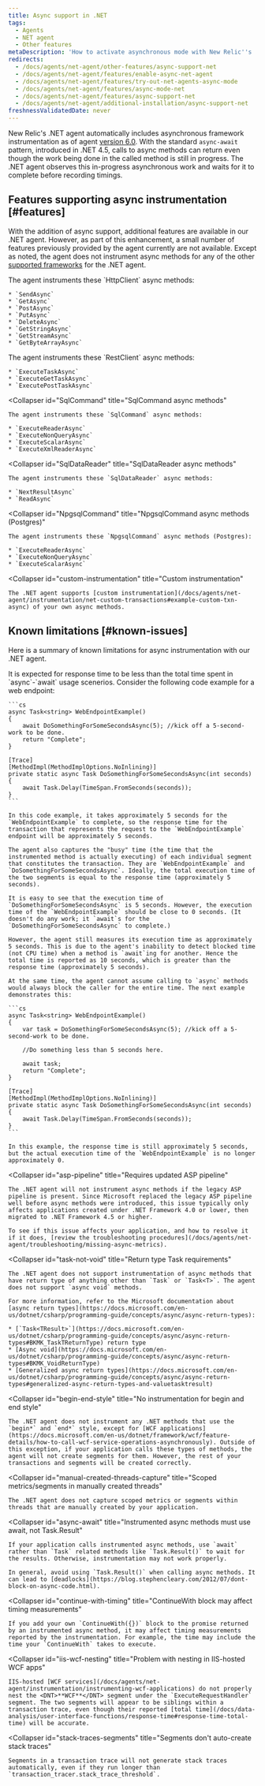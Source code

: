 ```yaml
---
title: Async support in .NET
tags:
  - Agents
  - NET agent
  - Other features
metaDescription: 'How to activate asynchronous mode with New Relic''s .NET agent, plus a summary of new, disabled, or unavailable features when async mode is active.'
redirects:
  - /docs/agents/net-agent/other-features/async-support-net
  - /docs/agents/net-agent/features/enable-async-net-agent
  - /docs/agents/net-agent/features/try-out-net-agents-async-mode
  - /docs/agents/net-agent/features/async-mode-net
  - /docs/agents/net-agent/features/async-support-net
  - /docs/agents/net-agent/additional-installation/async-support-net
freshnessValidatedDate: never
---
```


New Relic's .NET agent automatically includes asynchronous framework instrumentation as of agent [version 6.0](/docs/release-notes/agent-release-notes/net-release-notes). With the standard `async-await` pattern, introduced in .NET 4.5, calls to async methods can return even though the work being done in the called method is still in progress. The .NET agent observes this in-progress asynchronous work and waits for it to complete before recording timings.

## Features supporting async instrumentation [#features]

With the addition of async support, additional features are available in our .NET agent. However, as part of this enhancement, a small number of features previously provided by the agent currently are not available. Except as noted, the agent does not instrument async methods for any of the other [supported frameworks](/docs/agents/net-agent/getting-started/compatibility-requirements-net-agent) for the .NET agent.

<CollapserGroup>
  <Collapser
    id="HttpClient"
    title="HttpClient async methods"
  >
    The agent instruments these `HttpClient` async methods:

    * `SendAsync`
    * `GetAsync`
    * `PostAsync`
    * `PutAsync`
    * `DeleteAsync`
    * `GetStringAsync`
    * `GetStreamAsync`
    * `GetByteArrayAsync`
  </Collapser>

  <Collapser title="RestClient async methods">
    The agent instruments these `RestClient` async methods:

    * `ExecuteTaskAsync`
    * `ExecuteGetTaskAsync`
    * `ExecutePostTaskAsync`
  </Collapser>

  <Collapser
    id="SqlCommand"
    title="SqlCommand async methods"
  >
    The agent instruments these `SqlCommand` async methods:

    * `ExecuteReaderAsync`
    * `ExecuteNonQueryAsync`
    * `ExecuteScalarAsync`
    * `ExecuteXmlReaderAsync`
  </Collapser>

  <Collapser
    id="SqlDataReader"
    title="SqlDataReader async methods"
  >
    The agent instruments these `SqlDataReader` async methods:

    * `NextResultAsync`
    * `ReadAsync`
  </Collapser>

  <Collapser
    id="NpgsqlCommand"
    title="NpgsqlCommand async methods (Postgres)"
  >
    The agent instruments these `NpgsqlCommand` async methods (Postgres):

    * `ExecuteReaderAsync`
    * `ExecuteNonQueryAsync`
    * `ExecuteScalarAsync`
  </Collapser>

  <Collapser
    id="custom-instrumentation"
    title="Custom instrumentation"
  >
    The .NET agent supports [custom instrumentation](/docs/agents/net-agent/instrumentation/net-custom-transactions#example-custom-txn-async) of your own async methods.
  </Collapser>
</CollapserGroup>

## Known limitations [#known-issues]

Here is a summary of known limitations for async instrumentation with our .NET agent.

<CollapserGroup>
  <Collapser
    id="response-time1"
    title="Response time is less than Total time"
  >
    It is expected for response time to be less than the total time spent in `async`-`await` usage scenerios. Consider the following code example for a web endpoint:

    ```cs
    async Task<string> WebEndpointExample() 
    {
        await DoSomethingForSomeSecondsAsync(5); //kick off a 5-second-work to be done.
        return "Complete";
    }

    [Trace]
    [MethodImpl(MethodImplOptions.NoInlining)]
    private static async Task DoSomethingForSomeSecondsAsync(int seconds)
    {
        await Task.Delay(TimeSpan.FromSeconds(seconds));
    }
    ```

    In this code example, it takes approximately 5 seconds for the `WebEndpointExample` to complete, so the response time for the transaction that represents the request to the `WebEndpointExample` endpoint will be approximately 5 seconds.

    The agent also captures the "busy" time (the time that the instrumented method is actually executing) of each individual segment that constitutes the transaction. They are `WebEndpointExample` and `DoSomethingForSomeSecondsAsync`. Ideally, the total execution time of the two segments is equal to the response time (approximately 5 seconds).

    It is easy to see that the execution time of `DoSomethingForSomeSecondsAsync` is 5 seconds. However, the execution time of the `WebEndpointExample` should be close to 0 seconds. (It doesn't do any work; it `await`s for the `DoSomethingForSomeSecondsAsync` to complete.)

    However, the agent still measures its execution time as approximately 5 seconds. This is due to the agent's inability to detect blocked time (not CPU time) when a method is `await`ing for another. Hence the total time is reported as 10 seconds, which is greater than the response time (approximately 5 seconds).

    At the same time, the agent cannot assume calling to `async` methods would always block the caller for the entire time. The next example demonstrates this:

    ```cs
    async Task<string> WebEndpointExample()
    {
        var task = DoSomethingForSomeSecondsAsync(5); //kick off a 5-second-work to be done.

        //Do something less than 5 seconds here.

        await task;
        return "Complete";
    }

    [Trace]
    [MethodImpl(MethodImplOptions.NoInlining)]
    private static async Task DoSomethingForSomeSecondsAsync(int seconds)
    {
        await Task.Delay(TimeSpan.FromSeconds(seconds));
    }
    ```

    In this example, the response time is still approximately 5 seconds, but the actual execution time of the `WebEndpointExample` is no longer approximately 0.
  </Collapser>

  <Collapser
    id="asp-pipeline"
    title="Requires updated ASP pipeline"
  >
    The .NET agent will not instrument async methods if the legacy ASP pipeline is present. Since Microsoft replaced the legacy ASP pipeline well before async methods were introduced, this issue typically only affects applications created under .NET Framework 4.0 or lower, then migrated to .NET Framework 4.5 or higher.

    To see if this issue affects your application, and how to resolve it if it does, [review the troubleshooting procedures](/docs/agents/net-agent/troubleshooting/missing-async-metrics).
  </Collapser>

  <Collapser
    id="task-not-void"
    title="Return type Task requirements"
  >
    The .NET agent does not support instrumentation of async methods that have return type of anything other than `Task` or `Task<T>`. The agent does not support `async void` methods.

    For more information, refer to the Microsoft documentation about [async return types](https://docs.microsoft.com/en-us/dotnet/csharp/programming-guide/concepts/async/async-return-types):

    * [`Task<TResult>`](https://docs.microsoft.com/en-us/dotnet/csharp/programming-guide/concepts/async/async-return-types#BKMK_TaskTReturnType) return type
    * [Async void](https://docs.microsoft.com/en-us/dotnet/csharp/programming-guide/concepts/async/async-return-types#BKMK_VoidReturnType)
    * [Generalized async return types](https://docs.microsoft.com/en-us/dotnet/csharp/programming-guide/concepts/async/async-return-types#generalized-async-return-types-and-valuetasktresult)
  </Collapser>

  <Collapser
    id="begin-end-style"
    title="No instrumentation for begin and end style"
  >
    The .NET agent does not instrument any .NET methods that use the `begin*` and `end*` style, except for [WCF applications](https://docs.microsoft.com/en-us/dotnet/framework/wcf/feature-details/how-to-call-wcf-service-operations-asynchronously). Outside of this exception, if your application calls these types of methods, the agent will not create segments for them. However, the rest of your transactions and segments will be created correctly.
  </Collapser>

  <Collapser
    id="manual-created-threads-capture"
    title="Scoped metrics/segments in manually created threads"
  >
    The .NET agent does not capture scoped metrics or segments within threads that are manually created by your application.
  </Collapser>

  <Collapser
    id="async-await"
    title="Instrumented async methods must use await, not Task.Result"
  >
    If your application calls instrumented async methods, use `await` rather than `Task` related methods like `Task.Result()` to wait for the results. Otherwise, instrumentation may not work properly.

    In general, avoid using `Task.Result()` when calling async methods. It can lead to [deadlocks](https://blog.stephencleary.com/2012/07/dont-block-on-async-code.html).
  </Collapser>

  <Collapser
    id="continue-with-timing"
    title="ContinueWith block may affect timing measurements"
  >
    If you add your own `ContinueWith({})` block to the promise returned by an instrumented async method, it may affect timing measurements reported by the instrumentation. For example, the time may include the time your `ContinueWith` takes to execute.
  </Collapser>

  <Collapser
    id="iis-wcf-nesting"
    title="Problem with nesting in IIS-hosted WCF apps"
  >
    IIS-hosted [WCF services](/docs/agents/net-agent/instrumentation/instrumenting-wcf-applications) do not properly nest the <DNT>**WCF**</DNT> segment under the `ExecuteRequestHandler` segment. The two segments will appear to be siblings within a transaction trace, even though their reported [total time](/docs/data-analysis/user-interface-functions/response-time#response-time-total-time) will be accurate.
  </Collapser>

  <Collapser
    id="stack-traces-segments"
    title="Segments don't auto-create stack traces"
  >
    Segments in a transaction trace will not generate stack traces automatically, even if they run longer than `transaction_tracer.stack_trace_threshold`.
  </Collapser>
</CollapserGroup>
